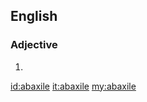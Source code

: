 ==English==

===Adjective===
{{head|en|adjective}}

# {{alternative form of|abaxial|lang=en}}

[[id:abaxile]]
[[it:abaxile]]
[[my:abaxile]]
